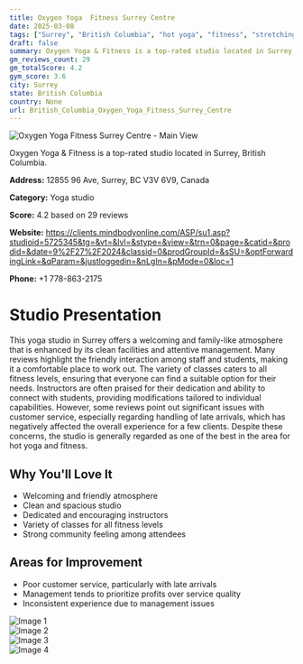 ```yaml
---
title: Oxygen Yoga  Fitness Surrey Centre
date: 2025-03-08
tags: ["Surrey", "British Columbia", "hot yoga", "fitness", "stretching", "cleanliness", "community", "Surrey"]  
draft: false
summary: Oxygen Yoga & Fitness is a top-rated studio located in Surrey, British Columbia.
gm_reviews_count: 29
gm_totalScore: 4.2
gym_score: 3.6
city: Surrey
state: British Columbia
country: None
url: British_Columbia_Oxygen_Yoga_Fitness_Surrey_Centre
---
```


<div className="aspect-[16/9] relative my-8">
  <img 
    src="https://lh3.googleusercontent.com/gps-cs-s/AB5caB9fKuZH1PoVaiJjh7KVEf-92kTARSGwuPYB9ReDHyd1DDJKaW8X3X7DG64dCev6iPG-mVe0IV3XwBx7FC4Z6FC91FYqTzdHFTzhWDXTkZmpz8YklbjljdGKTvdSKw-LA56JeUdA=w1920-h1080-k-no"
    alt="Oxygen Yoga  Fitness Surrey Centre - Main View"
    className="object-cover absolute inset-0 w-full h-full rounded-lg"
  />
</div>

Oxygen Yoga & Fitness is a top-rated studio located in Surrey, British Columbia.

**Address:** 12855 96 Ave, Surrey, BC V3V 6V9, Canada

**Category:** Yoga studio

**Score:** 4.2 based on 29 reviews

**Website:** https://clients.mindbodyonline.com/ASP/su1.asp?studioid=5725345&tg=&vt=&lvl=&stype=&view=&trn=0&page=&catid=&prodid=&date=9%2F27%2F2024&classid=0&prodGroupId=&sSU=&optForwardingLink=&qParam=&justloggedin=&nLgIn=&pMode=0&loc=1

**Phone:** +1 778-863-2175

# Studio Presentation

This yoga studio in Surrey offers a welcoming and family-like atmosphere that is enhanced by its clean facilities and attentive management. Many reviews highlight the friendly interaction among staff and students, making it a comfortable place to work out. The variety of classes caters to all fitness levels, ensuring that everyone can find a suitable option for their needs. Instructors are often praised for their dedication and ability to connect with students, providing modifications tailored to individual capabilities. However, some reviews point out significant issues with customer service, especially regarding handling of late arrivals, which has negatively affected the overall experience for a few clients. Despite these concerns, the studio is generally regarded as one of the best in the area for hot yoga and fitness.

## Why You'll Love It

- Welcoming and friendly atmosphere
- Clean and spacious studio
- Dedicated and encouraging instructors
- Variety of classes for all fitness levels
- Strong community feeling among attendees

## Areas for Improvement

- Poor customer service, particularly with late arrivals
- Management tends to prioritize profits over service quality
- Inconsistent experience due to management issues

<div className="grid grid-cols-1 xl:grid-cols-2 gap-4 my-8">
<div className="aspect-[4/3] relative"><img src="https://lh3.googleusercontent.com/gps-cs-s/AB5caB9DXzcIin5tz50I7GHBmc9xfj6V-eaAd_6DHw2LiaO6SrLWpGkyW_Hm5ls5VENudKgYCYJkJfckwpXfb9eV1vPaBYaEFv1LmnmOQfnLymumho8oF32wCDIOV5nKQDkRrNcc-cM=w1920-h1080-k-no" alt="Image 1" className="object-cover absolute inset-0 w-full h-full rounded-lg" /></div>
<div className="aspect-[4/3] relative"><img src="https://lh3.googleusercontent.com/gps-cs-s/AB5caB_N7UC3xTVXo2uz5VjfRfmLViciEC4e70djeJN8PLSpaXUuJExgtdooP4GPW781Hs2e1vkJpmk72fQVIZYp7jCbQ0mkH0h7T1Lw1R0PDnYAyzWqRfWYSftgPp3gi_6ERaneU9F5=w1920-h1080-k-no" alt="Image 2" className="object-cover absolute inset-0 w-full h-full rounded-lg" /></div>
<div className="aspect-[4/3] relative"><img src="https://lh3.googleusercontent.com/gps-cs-s/AB5caB9TFCEPrlIatj09eMtQt3luIXCdV3hPv8QbOTIK-ct4Kkhu1pik_BXVF3Kc1KSLMTN4KaZDAsYQl9KGfsPTtL7PeuB41obiFQV_CFZEcZozXPgMuuDFSZD21fJgIePYxsz03HGGqg=w1920-h1080-k-no" alt="Image 3" className="object-cover absolute inset-0 w-full h-full rounded-lg" /></div>
<div className="aspect-[4/3] relative"><img src="https://streetviewpixels-pa.googleapis.com/v1/thumbnail?panoid=NbSqjknjVy0HCfNQOpVUhg&cb_client=maps_sv.tactile.gps&w=203&h=100&yaw=328.15414&pitch=0&thumbfov=100" alt="Image 4" className="object-cover absolute inset-0 w-full h-full rounded-lg" /></div>
</div>